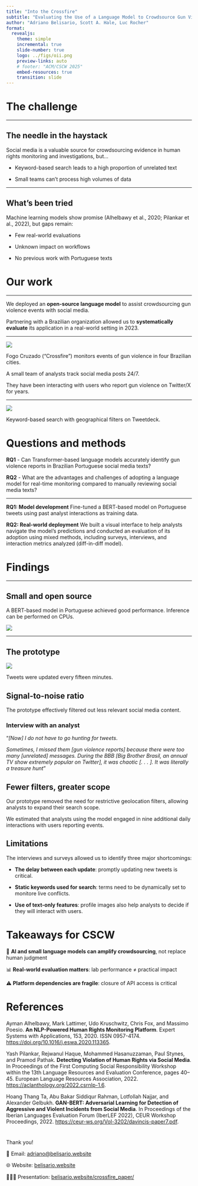 ```yaml
---
title: "Into the Crossfire"
subtitle: "Evaluating the Use of a Language Model to Crowdsource Gun Violence Reports"
author: "Adriano Belisario, Scott A. Hale, Luc Rocher"
format:
  revealjs:
    theme: simple
    incremental: true   
    slide-number: true
    logo: ../figs/oii.png
    preview-links: auto
    # footer: "ACM/CSCW 2025"
    embed-resources: true
    transition: slide
---
```


# The challenge

---

## The needle in the haystack

Social media is a valuable source for crowdsourcing evidence in human rights monitoring and investigations, but...

- Keyword-based search leads to a high proportion of unrelated text

- Small teams can't process high volumes of data

---

## What's been tried

Machine learning models show promise (Alhelbawy et al., 2020; Pilankar et al., 2022), but gaps remain:

- Few real-world evaluations 

- Unknown impact on workflows

- No previous work with Portuguese texts

# Our work 

---

We deployed an **open-source language model** to assist crowdsourcing gun violence events with social media.

Partnering with a Brazilian organization allowed us to **systematically evaluate** its application in a real-world setting in 2023.

---

![](../figs/fogocruzado.png){.center}

Fogo Cruzado ("Crossfire") monitors events of gun violence in four Brazilian cities. 

A small team of analysts track social media posts 24/7.

They have been interacting with users who report gun violence on Twitter/X for years.

---

![](../figs/tweetdeck.jpeg){height="100vh"}

Keyword-based search with geographical filters on Tweetdeck.

# Questions and methods

**RQ1** - Can Transformer-based language models accurately identify gun violence reports in Brazilian Portuguese social media texts?

**RQ2** - What are the advantages and challenges of adopting a language model for real-time monitoring compared to manually reviewing social media texts?

---

**RQ1: Model development**
Fine-tuned a BERT-based model on Portuguese tweets using past analyst interactions as training data.

**RQ2: Real-world deployment**
We built a visual interface to help analysts navigate the model’s predictions and conducted an evaluation of its adoption using mixed methods, including surveys, interviews, and interaction metrics analyzed (diff-in-diff model).

# Findings

---

## Small and open source

A BERT-based model in Portuguese achieved good performance. Inference can be performed on CPUs.

![](../figs/test_interactions_pb.png)

---

## The prototype

![](../figs/airtable.png)

Tweets were updated every fifteen minutes.

## Signal-to-noise ratio

The prototype effectively filtered out less relevant social media content.

::: {.callout-note icon=false}

### Interview with an analyst

“*[Now] I do not have to go hunting for tweets*.

*Sometimes, I missed them [gun violence reports] because there were too many [unrelated] messages. During the BBB [Big Brother Brasil, an annual TV show extremely popular on Twitter], it was chaotic [. . . ]. It was literally a treasure hunt*”
:::

## Fewer filters, greater scope

Our prototype removed the need for restrictive geolocation filters, allowing analysts to expand their search scope.

We estimated that analysts using the model engaged in nine additional daily interactions with users reporting events.

## Limitations

The interviews and surveys allowed us to identify three major shortcomings:

::: {.incremental}
- **The delay between each update**: promptly updating new tweets is critical.

- **Static keywords used for search**: terms need to be dynamically set to monitore live conflicts.

- **Use of text-only features**: profile images also help analysts to decide if they will interact with users.
:::

# Takeaways for CSCW

🤝 **AI and small language models can amplify crowdsourcing**, not replace human judgment

📊 **Real-world evaluation matters**: lab performance ≠ practical impact

⚠️ **Platform dependencies are fragile**: closure of API access is critical

# References {.smaller}

Ayman Alhelbawy, Mark Lattimer, Udo Kruschwitz, Chris Fox, and Massimo Poesio. **An NLP-Powered Human Rights Monitoring Platform**. Expert Systems with Applications, 153, 2020. ISSN 0957-4174. [https://doi.org/10.1016/j.eswa.2020.113365](https://doi.org/10.1016/j.eswa.2020.113365).

Yash Pilankar, Rejwanul Haque, Mohammed Hasanuzzaman, Paul Stynes, and Pramod Pathak. **Detecting Violation of Human Rights via Social Media**. In Proceedings of the First Computing Social Responsibility Workshop within the 13th Language Resources and Evaluation Conference, pages 40–45. European Language Resources Association, 2022. [https://aclanthology.org/2022.csrnlp-1.6](https://aclanthology.org/2022.csrnlp-1.6).

Hoang Thang Ta, Abu Bakar Siddiqur Rahman, Lotfollah Najjar, and Alexander Gelbukh. **GAN-BERT: Adversarial Learning for Detection of Aggressive and Violent Incidents from Social Media**. In Proceedings of the Iberian Languages Evaluation Forum (IberLEF 2022), CEUR Workshop Proceedings, 2022. [https://ceur-ws.org/Vol-3202/davincis-paper7.pdf](https://ceur-ws.org/Vol-3202/davincis-paper7.pdf).


# {.center}

Thank you!

📧 Email: [adriano@belisario.website](adriano@belisario.website)

🌐 Website: [belisario.website](belisario.website)

👨🏻‍🏫 Presentation: [belisario.website/crossfire_paper/](https://belisario.website/crossfire_paper/)
